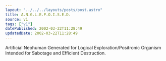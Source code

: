 ```yaml
---
layout: "../../../layouts/posts/post.astro"
title: A.N.G.L.E.P.O.I.S.E.D.
source: v1
tags: ["v1"]
datePublished: 2002-03-22T11:28:49
updatedDate: 2002-03-22T11:28:49
---
```


Artificial Neohuman Generated for Logical Exploration/Positronic Organism Intended for Sabotage and Efficient Destruction.
